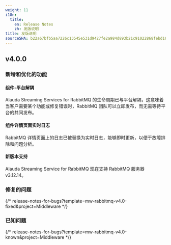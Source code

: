 ```yaml
---
weight: 11
i18n:
  title:
    en: Release Notes
    zh: 发版说明
title: 发版说明
sourceSHA: b22a67bfb5aa7226c13545e531d9427fe2a984d893b21c91022868febd1832b7
---
```


## v4.0.0

### 新增和优化的功能

#### 组件-平台解耦

Alauda Streaming Services for RabbitMQ 的生命周期已与平台解耦，这意味着当客户需要某个功能或修复错误时，RabbitMQ 团队可以立即发布，而无需等待平台的共同发布。

#### 组件详情页面实时日志

RabbitMQ 详情页面上的日志已被替换为实时日志，能够即时更新，以便于故障排除和问题分析。

#### 新版本支持

Alauda Streaming Service for RabbitMQ 现在支持 RabbitMQ 服务器 v3.12.14。

### 修复的问题

{/* release-notes-for-bugs?template=mw-rabbitmq-v4.0-fixed&project=Middleware */}

### 已知问题

{/* release-notes-for-bugs?template=mw-rabbitmq-v4.0-known&project=Middleware */}
